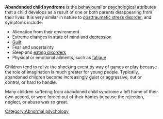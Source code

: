 '''Abandonded child syndrome''' is the [[behaviour]]al or [[psychology|psychological]] attributes that a child develops as a result of one or both parents disappearing from their lives.  It is very similar in nature to [[posttraumatic stress disorder]], and symptoms include:

* Alienation from their environment
* Extreme changes in state of mind and [[depression]]
* [[Guilt]]
* Fear and uncertainty
* Sleep and [[eating disorder]]s
* Physical or emotional ailments, such as [[fatigue]]

Children tend to relive the shocking event by way of games or play because the role of imagination is much greater for young people.  Typically, abandoned children become increasingly guiet or aggressive, out or control, or hard to handle.

Many children suffering from abandoned child syndrome a left home of their own accord, or were forced out of their homes because the rejection, neglect, or abuse was so great.

[[Category:Abnormal psychology]]